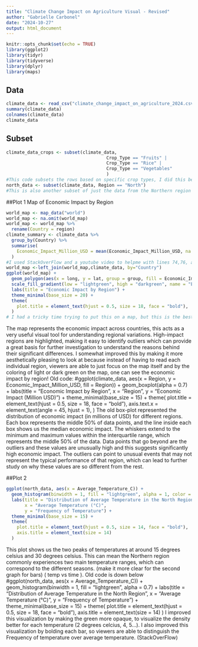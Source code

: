 ```yaml
---
title: "Climate Change Impact on Agriculture Visual - Revised"
author: "Gabrielle Carbonel"
date: "2024-10-27"
output: html_document
---
```


```r
knitr::opts_chunk$set(echo = TRUE)
library(ggplot2)
library(tidyr)
library(tidyverse)
library(dplyr)
library(maps)
```

## Data

```r
climate_data <- read_csv("climate_change_impact_on_agriculture_2024.csv")
summary(climate_data)
colnames(climate_data)
climate_data
```

## Subset

```r
climate_data_crops <- subset(climate_data,
                                      Crop_Type == "Fruits" |
                                      Crop_Type == "Rice" |
                                      Crop_Type == "Vegetables" 
                                      )
#This code subsets the rows based on specific crop types, I did this because there were way too many crops to plot on one graph
north_data <- subset(climate_data, Region == "North")
#This is also another subset of just the data from the Northern region
```


##Plot 1 Map of Economic Impact by Region
```r
world_map <- map_data("world")
world_map <- na.omit(world_map)
world_map <- world_map %>%
  rename(Country = region)
climate_summary <- climate_data %>%
  group_by(Country) %>%
  summarise(
    Economic_Impact_Million_USD = mean(Economic_Impact_Million_USD, na.rm = TRUE)
  )
#I used StackOverFlow and a youtube video to helpme with lines 74,76, and 77)
world_map <-left_join(world_map,climate_data, by="Country")
ggplot(world_map) +
  geom_polygon(aes(x = long, y = lat, group = group, fill = Economic_Impact_Million_USD), color = "white") +
  scale_fill_gradient(low = "lightgreen", high = "darkgreen", name = "Economic Impact (Million USD)", na.value = "lightgrey") +
  labs(title = "Economic Impact by Region") +
  theme_minimal(base_size = 20) +
  theme(
    plot.title = element_text(hjust = 0.5, size = 18, face = "bold"),
  )
# I had a tricky time trying to put this on a map, but this is the best I got to.
```
The map represents the economic impact across countries, this acts as a very useful visual tool for understanding regional variations. High-impact regions are highlighted, making it easy to identify outliers which can provide a great basis for further investigation to understand the reasons behind their significant differences.
I somewhat improved this by making it more aesthetically pleasing to look at because instead of having to read each individual region, viewers are able to just focus on the map itself and by the coloring of light or dark green on the map, one can see the economic impact by region!
Old code:
#ggplot(climate_data, aes(x = Region, y = Economic_Impact_Million_USD, fill = Region)) +
  geom_boxplot(alpha = 0.7) +
  labs(title = "Economic Impact by Region",
       x = "Region",
       y = "Economic Impact (Million USD)") +
  theme_minimal(base_size = 15) +
  theme(
    plot.title = element_text(hjust = 0.5, size = 18, face = "bold"),
    axis.text.x = element_text(angle = 45, hjust = 1),
  )
The old box-plot represented the distribution of economic impact (in millions of USD) for different regions. Each box represents the middle 50% of data points, and the line inside each box shows us the median economic impact. The whiskers extend to the minimum and maximum values within the interquartile range, which represents the middle 50% of the data. Data points that go beyond are the outliers and these values are unusually high and this suggests significantly high economic impact. The outliers can point to unusual events that may not represent the typical performance of that region, which can lead to further study on why these values are so different from the rest.

##Plot 2 

```r
ggplot(north_data, aes(x = Average_Temperature_C)) +
  geom_histogram(binwidth = 1, fill = "lightgreen", alpha = 1, color = "black") +
  labs(title = "Distribution of Average Temperature in the North Region",
       x = "Average Temperature (°C)",
       y = "Frequency of Temperature") +
  theme_minimal(base_size = 15) +
  theme(
    plot.title = element_text(hjust = 0.5, size = 14, face = "bold"),
    axis.title = element_text(size = 14)
  )
```
This plot shows us the two peaks of temperatures at around 15 degrees celsius and 30 degrees celsius. This can mean the Northern region commonly experiences two main temperature ranges, which can correspond to the different seasons. (make it more clear for the second graph for bars) ( temp vs time ). 
Old code is down below
#ggplot(north_data, aes(x = Average_Temperature_C)) +
  geom_histogram(binwidth = 1, fill = "lightgreen", alpha = 0.7) +
  labs(title = "Distribution of Average Temperature in the North Region",
       x = "Average Temperature (°C)",
       y = "Frequency of Temperature") +
  theme_minimal(base_size = 15) +
  theme(
    plot.title = element_text(hjust = 0.5, size = 18, face = "bold"),
    axis.title = element_text(size = 14)
  )
I improved this visualization by making the green more opaque, to visualize the density better for each temperature (2 degrees celcius, 4, 5...). I also improved this visualization by bolding each bar, so viewers are able to distinguish the Frequency of temperature over average temperature. 
(StackOverFlow)
